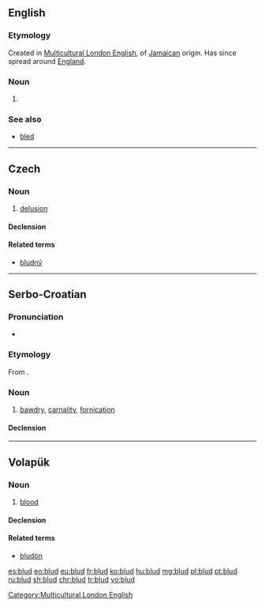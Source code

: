 ==English==

===Etymology===
Created in [[Multicultural London English]], of [[Jamaican]] origin. Has since spread around [[England]].

===Noun===
{{en-noun}}

# {{context|UK|MLE|slang|lang=en}} {{n-g|Informal address to a male.}}

===See also===
* [[bled]]

----

==Czech==

===Noun===
{{cs-noun|g=m}}

# [[delusion]]

====Declension====
{{cs-decl-noun
|blud|bludu|bludu|blud|blude|bludu|bludem
|bludy|bludů|bludům|bludy|bludy|bludech|bludy
}}

====Related terms====
* [[bludný]]

----

==Serbo-Croatian==

===Pronunciation===
* {{IPA|/blûːd/|lang=sh}}

===Etymology===
From {{etyl|sla-pro|sh}} {{m|sla-pro|*blǫdъ}}.

===Noun===
{{sh-noun|g=m|head=blȗd|r|блуд|блу̑д}}

# [[bawdry]], [[carnality]], [[fornication]]

====Declension====
{{sh-decl-noun
|blud|bludovi
|bluda|bludova
|bludu|bludovima
|blud|bludove
|blude|bludovi
|bludu|bludovima
|bludom|bludovima
}}

----

==Volapük==

===Noun===
{{vo-noun}}

# [[blood]]

====Declension====
{{vo-decl-noun}}

====Related terms====
* [[bludön]]

[[Category:Multicultural London English]]

[[es:blud]]
[[eo:blud]]
[[eu:blud]]
[[fr:blud]]
[[ko:blud]]
[[hu:blud]]
[[mg:blud]]
[[pl:blud]]
[[pt:blud]]
[[ru:blud]]
[[sh:blud]]
[[chr:blud]]
[[tr:blud]]
[[vo:blud]]